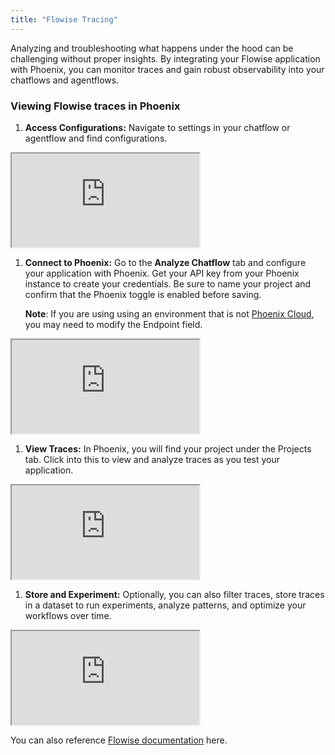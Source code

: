 ```yaml
---
title: "Flowise Tracing"
---
```


Analyzing and troubleshooting what happens under the hood can be challenging without proper insights. By integrating your Flowise application with Phoenix, you can monitor traces and gain robust observability into your chatflows and agentflows.

### Viewing Flowise traces in Phoenix

1. **Access Configurations:** Navigate to settings in your chatflow or agentflow and find configurations.

<iframe src="https://cdn.iframe.ly/MU5cw6c" style={{ top: "0", left: "0", width: "100%", height: "100%", position: "absolute", border: "0" }} allowFullScreen></iframe>

1. **Connect to Phoenix:** Go to the **Analyze Chatflow** tab and configure your application with Phoenix. Get your API key from your Phoenix instance to create your credentials. Be sure to name your project and confirm that the Phoenix toggle is enabled before saving.

   **Note**: If you are using using an environment that is not [Phoenix Cloud](https://arize.com/docs/phoenix/environments), you may need to modify the Endpoint field.

<iframe src="https://cdn.iframe.ly/Rkzq2g1" style={{ top: "0", left: "0", width: "100%", height: "100%", position: "absolute", border: "0" }} allowFullScreen></iframe>

1. **View Traces:** In Phoenix, you will find your project under the Projects tab. Click into this to view and analyze traces as you test your application.

<iframe src="https://cdn.iframe.ly/kBXFsLO" style={{ top: "0", left: "0", width: "100%", height: "100%", position: "absolute", border: "0" }} allowFullScreen></iframe>

1. **Store and Experiment:** Optionally, you can also filter traces, store traces in a dataset to run experiments, analyze patterns, and optimize your workflows over time.

<iframe src="https://cdn.iframe.ly/c0T0bBt" style={{ top: "0", left: "0", width: "100%", height: "100%", position: "absolute", border: "0" }} allowFullScreen></iframe>

You can also reference [Flowise documentation](https://docs.flowiseai.com/using-flowise/analytics/phoenix) here.



